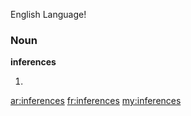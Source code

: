 English Language!
===Noun===
'''inferences'''

# {{plural of|[[inference]]}}

[[ar:inferences]]
[[fr:inferences]]
[[my:inferences]]